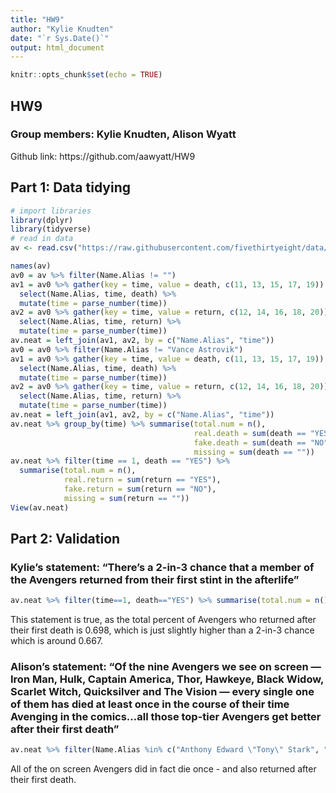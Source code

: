 ```yaml
---
title: "HW9"
author: "Kylie Knudten"
date: "`r Sys.Date()`"
output: html_document
---
```


```r
knitr::opts_chunk$set(echo = TRUE)
```

## HW9

### Group members: Kylie Knudten, Alison Wyatt

Github link: https://github.com/aawyatt/HW9

## Part 1: Data tidying

```r
# import libraries
library(dplyr)
library(tidyverse)
# read in data
av <- read.csv("https://raw.githubusercontent.com/fivethirtyeight/data/master/avengers/avengers.csv",stringsAsFactors = FALSE)

names(av)
av0 = av %>% filter(Name.Alias != "")
av1 = av0 %>% gather(key = time, value = death, c(11, 13, 15, 17, 19)) %>% 
  select(Name.Alias, time, death) %>%
  mutate(time = parse_number(time))
av2 = av0 %>% gather(key = time, value = return, c(12, 14, 16, 18, 20)) %>% 
  select(Name.Alias, time, return) %>%
  mutate(time = parse_number(time))
av.neat = left_join(av1, av2, by = c("Name.Alias", "time"))
av0 = av0 %>% filter(Name.Alias != "Vance Astrovik")
av1 = av0 %>% gather(key = time, value = death, c(11, 13, 15, 17, 19)) %>% 
  select(Name.Alias, time, death) %>%
  mutate(time = parse_number(time))
av2 = av0 %>% gather(key = time, value = return, c(12, 14, 16, 18, 20)) %>% 
  select(Name.Alias, time, return) %>%
  mutate(time = parse_number(time))
av.neat = left_join(av1, av2, by = c("Name.Alias", "time"))
av.neat %>% group_by(time) %>% summarise(total.num = n(),
                                         real.death = sum(death == "YES"), 
                                         fake.death = sum(death == "NO"), 
                                         missing = sum(death == ""))
av.neat %>% filter(time == 1, death == "YES") %>% 
  summarise(total.num = n(),
            real.return = sum(return == "YES"), 
            fake.return = sum(return == "NO"), 
            missing = sum(return == ""))
View(av.neat)
```

## Part 2: Validation

### Kylie's statement: "There's a 2-in-3 chance that a member of the Avengers returned from their first stint in the afterlife"

```r
av.neat %>% filter(time==1, death=="YES") %>% summarise(total.num = n(), return1death = sum(return == "YES"), chance = return1death/total.num)
```

This statement is true, as the total percent of Avengers who returned after their first death is 0.698, which is just slightly higher than a 2-in-3 chance which is around 0.667.


### Alison's statement: "Of the nine Avengers we see on screen — Iron Man, Hulk, Captain America, Thor, Hawkeye, Black Widow, Scarlet Witch, Quicksilver and The Vision — every single one of them has died at least once in the course of their time Avenging in the comics...all those top-tier Avengers get better after their first death"

```r
av.neat %>% filter(Name.Alias %in% c("Anthony Edward \"Tony\" Stark", "Robert Bruce Banner", "Steven Rogers", "Thor Odinson", "Clinton Francis Barton", "Natalia Alianovna Romanova", "Wanda Maximoff", "Pietro Maximoff", "Victor Shade (alias)"), time == 1) %>% select(Name.Alias, time, death, return)
```
All of the on screen Avengers did in fact die once - and also returned after their first death.
